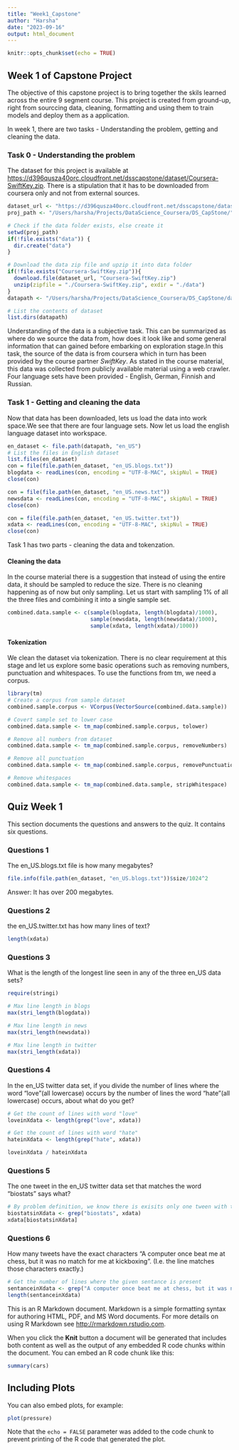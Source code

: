 ```yaml
---
title: "Week1_Capstone"
author: "Harsha"
date: "2023-09-16"
output: html_document
---
```


```r
knitr::opts_chunk$set(echo = TRUE)
```

## Week 1 of Capstone Project

The objective of this capstone project is to bring together the skils learned across the entire 9 segment course. This project is created from ground-up, right from sourccing data, cleaning, formatting and using them to train models and deploy them as a application.

In week 1, there are two tasks - Understanding the problem, getting and cleaning the data.

### Task 0 - Understanding the problem
The dataset for this project is available at  <https://d396qusza40orc.cloudfront.net/dsscapstone/dataset/Coursera-SwiftKey.zip>. There is a stipulation that it has to be downloaded from coursera only and not from external sources. 


```r
dataset_url <- "https://d396qusza40orc.cloudfront.net/dsscapstone/dataset/Coursera-SwiftKey.zip"
proj_path <- "/Users/harsha/Projects/DataScience_Coursera/DS_CapStone/"

# Check if the data folder exists, else create it
setwd(proj_path)
if(!file.exists("data")) {
  dir.create("data")
}

# Download the data zip file and upzip it into data folder
if(!file.exists("Coursera-SwiftKey.zip")){
  download.file(dataset_url, "Coursera-SwiftKey.zip")
  unzip(zipfile = "./Coursera-SwiftKey.zip", exdir = "./data")
}
datapath <- "/Users/harsha/Projects/DataScience_Coursera/DS_CapStone/data/final"

# List the contents of dataset
list.dirs(datapath)

```
Understanding of the data is a subjective task. This can be summarized as where do we source the data from, how does it look like and some general information that can gained before embarking on exploration stage.In this task, the source of the data is from coursera which in turn has been provided by the course partner *SwiftKey*. As stated in the course material, this data was collected from publicly available material using a web crawler. Four language sets have been provided - English, German, Finnish and Russian.

### Task 1 - Getting and cleaning the data
Now that data has been downloaded, lets us load the data into work space.We see that there are four language sets. Now let us load the english language dataset into workspace.
```r
en_dataset <- file.path(datapath, "en_US")
# List the files in English dataset
list.files(en_dataset)
con = file(file.path(en_dataset, "en_US.blogs.txt"))
blogdata <- readLines(con, encoding = "UTF-8-MAC", skipNul = TRUE)
close(con)

con = file(file.path(en_dataset, "en_US.news.txt"))
newsdata <- readLines(con, encoding = "UTF-8-MAC", skipNul = TRUE)
close(con)

con = file(file.path(en_dataset, "en_US.twitter.txt"))
xdata <- readLines(con, encoding = "UTF-8-MAC", skipNul = TRUE)
close(con)
```

Task 1 has two parts - cleaning the data and tokenzation.

#### Cleaning the data
In the course material there is a suggestion that instead of using the entire data, it should be sampled to reduce the size. There is no cleaning happening as of now but only sampling. Let us start with sampling 1% of all the three files and combining it into a single sample set.
```r
combined.data.sample <- c(sample(blogdata, length(blogdata)/1000), 
                          sample(newsdata, length(newsdata)/1000), 
                          sample(xdata, length(xdata)/1000))
```

#### Tokenization
We clean the dataset via tokenization. There is no clear requirement at this stage and let us explore some basic operations such as removing numbers, punctuation and whitespaces. To use the functions from tm, we need a corpus. 
```r
library(tm)
# Create a corpus from sample dataset
combined.sample.corpus <- VCorpus(VectorSource(combined.data.sample))

# Covert sample set to lower case
combined.data.sample <- tm_map(combined.sample.corpus, tolower)

# Remove all numbers from dataset
combined.data.sample <- tm_map(combined.sample.corpus, removeNumbers)

# Remove all punctuation
combined.data.sample <- tm_map(combined.sample.corpus, removePunctuation)

# Remove whitespaces
combined.data.sample <- tm_map(combined.data.sample, stripWhitespace)

```

## Quiz Week 1
This section documents the questions and answers to the quiz. It contains six questions.

### Questions 1
The en_US.blogs.txt file is how many megabytes?
```r
file.info(file.path(en_dataset, "en_US.blogs.txt"))$size/1024^2
```
Answer: It has over 200 megabytes.

### Questions 2
the en_US.twitter.txt has how many lines of text?
```r
length(xdata)
```

### Questions 3
What is the length of the longest line seen in any of the three en_US data sets?
```r
require(stringi)

# Max line length in blogs
max(stri_length(blogdata))

# Max line length in news
max(stri_length(newsdata))

# Max line length in twitter
max(stri_length(xdata))

```
### Questions 4
In the en_US twitter data set, if you divide the number of lines where the word "love"(all lowercase) occurs by the number of lines the word "hate"(all lowercase) occurs, about what do you get?
```r
# Get the count of lines with word "love"
loveinXdata <- length(grep("love", xdata)) 

# Get the count of lines with word "hate"
hateinXdata <- length(grep("hate", xdata))

loveinXdata / hateinXdata
```

### Questions 5
The one tweet in the en_US twitter data set that matches the word “biostats” says what?
```r
# By problem definition, we know there is exisits only one tween with the word biostats, identify the line number
biostatsinXdata <- grep("biostats", xdata)
xdata[biostatsinXdata]
```


### Questions 6
How many tweets have the exact characters “A computer once beat me at chess, but it was no match for me at kickboxing”. (I.e. the line matches those characters exactly.) 
```r
# Get the number of lines where the given sentance is present
sentanceinXdata <- grep("A computer once beat me at chess, but it was no match for me at kickboxing",xdata)
length(sentanceinXdata)
```


This is an R Markdown document. Markdown is a simple formatting syntax for authoring HTML, PDF, and MS Word documents. For more details on using R Markdown see <http://rmarkdown.rstudio.com>.

When you click the **Knit** button a document will be generated that includes both content as well as the output of any embedded R code chunks within the document. You can embed an R code chunk like this:

```r
summary(cars)
```

## Including Plots

You can also embed plots, for example:

```r
plot(pressure)
```

Note that the `echo = FALSE` parameter was added to the code chunk to prevent printing of the R code that generated the plot.
